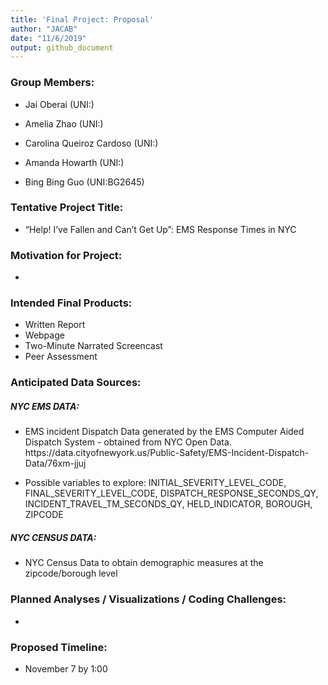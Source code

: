 ```yaml
---
title: 'Final Project: Proposal'
author: "JACAB"
date: "11/6/2019"
output: github_document
---
```


### Group Members: 

* Jai Oberai (UNI:)

* Amelia Zhao (UNI:)

* Carolina Queiroz Cardoso (UNI:)

* Amanda Howarth (UNI:)

* Bing Bing Guo (UNI:BG2645)

### Tentative Project Title: 

* "Help! I've Fallen and Can't Get Up": EMS Response Times in NYC

### Motivation for Project: 

* 

### Intended Final Products: 
* Written Report 
* Webpage 
* Two-Minute Narrated Screencast
* Peer Assessment 

### Anticipated Data Sources: 
##### NYC EMS DATA: 
* EMS incident Dispatch Data generated by the EMS Computer Aided Dispatch System - obtained from NYC Open Data. 
https://data.cityofnewyork.us/Public-Safety/EMS-Incident-Dispatch-Data/76xm-jjuj

* Possible variables to explore: INITIAL_SEVERITY_LEVEL_CODE, FINAL_SEVERITY_LEVEL_CODE, DISPATCH_RESPONSE_SECONDS_QY, INCIDENT_TRAVEL_TM_SECONDS_QY, HELD_INDICATOR, BOROUGH, ZIPCODE 

##### NYC CENSUS DATA: 
* NYC Census Data to obtain demographic measures at the zipcode/borough level 


### Planned Analyses / Visualizations / Coding Challenges: 
* 

### Proposed Timeline: 
* November 7 by 1:00
